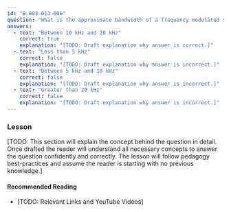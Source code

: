 ```yaml
---
id: "B-003-013-006"
question: "What is the approximate bandwidth of a frequency modulated signal using 5 kHz deviation?"
answers:
  - text: "Between 10 kHz and 20 kHz"
    correct: true
    explanation: "[TODO: Draft explanation why answer is correct.]"
  - text: "Less than 5 kHz"
    correct: false
    explanation: "[TODO: Draft explanation why answer is incorrect.]"
  - text: "Between 5 kHz and 10 kHz"
    correct: false
    explanation: "[TODO: Draft explanation why answer is incorrect.]"
  - text: "Greater than 20 kHz"
    correct: false
    explanation: "[TODO: Draft explanation why answer is incorrect.]"
---
```


### Lesson

[TODO: This section will explain the concept behind the question in detail. Once drafted the reader will understand all necessary concepts to answer the question confidently and correctly. The lesson will follow pedagogy best-practices and assume the reader is starting with no previous knowledge.]

#### Recommended Reading

- [TODO: Relevant Links and YouTube Videos]
